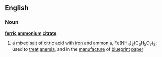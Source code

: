 ==English==
===Noun===
'''[[ferric]] [[ammonium]] [[citrate]]'''
#{{chemistry}} a [[mixed]] [[salt]] of [[citric acid]] with [[iron]] and [[ammonia]], Fe(NH<sub>4</sub>)<sub>3</sub>(C<sub>6</sub>H<sub>5</sub>O<sub>7</sub>)<sub>2</sub>; used to [[treat]] [[anemia]], and in the [[manufacture]] of [[blueprint]] [[paper]]